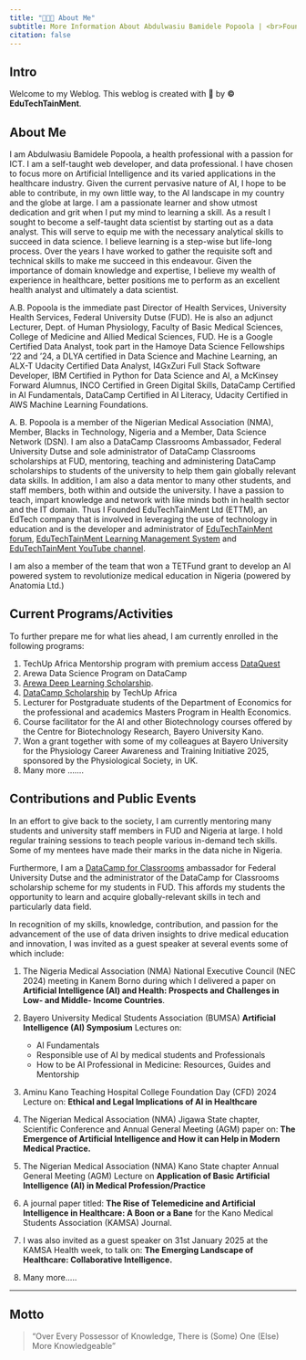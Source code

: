 ```yaml
---
title: "👨🏾‍💻 About Me"
subtitle: More Information About Abdulwasiu Bamidele Popoola | <br>Founder | EduTechTainMent Ltd &reg;.
citation: false
---
```


## Intro

Welcome to my Weblog. This weblog is created with 💝 by **© EduTechTainMent**.

## About Me

I am Abdulwasiu Bamidele Popoola, a health professional with a passion for ICT. I am a self-taught web developer, and data professional. I have chosen to focus more on Artificial Intelligence and its varied applications in the healthcare industry. Given the current pervasive nature of AI, I hope to be able to contribute, in my own little way, to the AI landscape in my country and the globe at large. I am a passionate learner and show utmost dedication and grit when I put my mind to learning a skill. As a result I sought to become a self-taught data scientist by starting out as a data analyst. This will serve to equip me with the necessary analytical skills to succeed in data science. I believe learning is a step-wise but life-long process. Over the years I have worked to gather the requisite soft and technical skills to make me succeed in this endeavour. Given the importance of domain knowledge and expertise, I believe my wealth of experience in healthcare, better positions me to perform as an excellent health analyst and ultimately a data scientist.

A.B. Popoola is the immediate past Director of Health Services, University Health Services, Federal University Dutse (FUD). He is also an adjunct Lecturer, Dept. of Human Physiology, Faculty of Basic Medical Sciences, College of Medicine and Allied Medical Sciences, FUD. He is a Google Certified Data Analyst, took part in the Hamoye Data Science Fellowships ‘22 and '24, a DLYA certified in Data Science and Machine Learning, an ALX-T Udacity Certified Data Analyst, I4GxZuri Full Stack Software Developer, IBM Certified in Python for Data Science and AI, a McKinsey Forward Alumnus, INCO Certified in Green Digital Skills, DataCamp Certified in AI Fundamentals, DataCamp Certified in AI Literacy, Udacity Certified in AWS Machine Learning Foundations.

A. B. Popoola is a member of the Nigerian Medical Association (NMA), Member, Blacks in Technology, Nigeria and a Member, Data Science Network (DSN). I am also a DataCamp Classrooms Ambassador, Federal University Dutse and sole administrator of DataCamp Classrooms scholarships at FUD, mentoring, teaching and administering DataCamp scholarships to students of the university to help them gain globally relevant data skills. In addition, I am also a data mentor to many other students, and staff members, both within and outside the university. I have a passion to teach, impart knowledge and network with like minds both in health sector and the IT domain. Thus I Founded EduTechTainMent Ltd (ETTM), an EdTech company that is involved in leveraging the use of technology in education and is the developer and administrator of [EduTechTainMent forum](https://edutechtainment.net), [EduTechTainMent Learning Management System](https://lms.edutechtainment.net) and [EduTechTainMent YouTube channel](https://www.youtube.com/@edutechtainmentguides).

I am also a member of the team that won a TETFund grant to develop an AI powered system to revolutionize medical education in Nigeria (powered by Anatomia Ltd.)

## Current Programs/Activities

To further prepare me for what lies ahead, I am currently enrolled in the following programs:

1.  TechUp Africa Mentorship program with premium access [DataQuest](https://dataquest.io)
2.  Arewa Data Science Program on DataCamp
3.  [Arewa Deep Learning Scholarship](https://arewadatascience.github.io/).
4.  [DataCamp Scholarship](https://datacamp.com) by TechUp Africa
5.  Lecturer for Postgraduate students of the Department of Economics for the professional and academics Masters Program in Health Economics.
6.  Course facilitator for the AI and other Biotechnology courses offered by the Centre for Biotechnology Research, Bayero University Kano.
7.  Won a grant together with some of my colleagues at Bayero University for the Physiology Career Awareness and Training Initiative 2025, sponsored by the Physiological Society, in UK.
8.  Many more .......

## Contributions and Public Events

In an effort to give back to the society, I am currently mentoring many students and university staff members in FUD and Nigeria at large. I hold regular training sessions to teach people various in-demand tech skills. Some of my mentees have made their marks in the data niche in Nigeria.

Furthermore, I am a [DataCamp for Classrooms](https://datacamp.com) ambassador for Federal University Dutse and the administrator of the DataCamp for Classrooms scholarship scheme for my students in FUD. This affords my students the opportunity to learn and acquire globally-relevant skills in tech and particularly data field.

In recognition of my skills, knowledge, contribution, and passion for the advancement of the use of data driven insights to drive medical education and innovation, I was invited as a guest speaker at several events some of which include:

1.  The Nigeria Medical Association (NMA) National Executive Council (NEC 2024) meeting in Kanem Borno during which I delivered a paper on **Artificial Intelligence (AI) and Health: Prospects and Challenges in Low- and Middle- Income Countries**.

2.  Bayero University Medical Students Association (BUMSA) **Artificial Intelligence (AI) Symposium** Lectures on:

    -   AI Fundamentals
    -   Responsible use of AI by medical students and Professionals
    -   How to be AI Professional in Medicine: Resources, Guides and Mentorship

3.  Aminu Kano Teaching Hospital College Foundation Day (CFD) 2024 Lecture on: **Ethical and Legal Implications of AI in Healthcare**

4.  The Nigerian Medical Association (NMA) Jigawa State chapter, Scientific Conference and Annual General Meeting (AGM) paper on: **The Emergence of Artificial Intelligence and How it can Help in Modern Medical Practice.**

5.  The Nigerian Medical Association (NMA) Kano State chapter Annual General Meeting (AGM) Lecture on **Application of Basic Artificial Intelligence (AI) in Medical Profession/Practice**

6.  A journal paper titled: **The Rise of Telemedicine and Artificial Intelligence in Healthcare: A Boon or a Bane** for the Kano Medical Students Association (KAMSA) Journal.

7.  I was also invited as a guest speaker on 31st January 2025 at the KAMSA Health week, to talk on: **The Emerging Landscape of Healthcare: Collaborative Intelligence.**

8.  Many more.....

---

::: callout-important
## Motto

> "Over Every Possessor of Knowledge, There is (Some) One (Else) More Knowledgeable"
:::